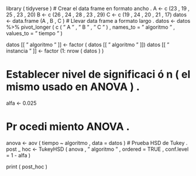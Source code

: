 
library ( tidyverse )
# Crear el data frame en formato ancho .
A <- c (23 , 19 , 25 , 23 , 20)
B <- c (26 , 24 , 28 , 23 , 29)
C <- c (19 , 24 , 20 , 21 , 17)
datos <- data.frame (A , B , C )
# Llevar data frame a formato largo .
datos <- datos %>% pivot_longer ( c ( " A " , " B " , " C " ) ,
names_to = " algoritmo " ,
values_to = " tiempo " )

datos [[ " algoritmo " ]] <- factor ( datos [[ " algoritmo " ]])
datos [[ " instancia " ]] <- factor (1: nrow ( datos ) )

# Establecer nivel de significaci ó n ( el mismo usado en ANOVA ) .
alfa <- 0.025

# Pr ocedi miento ANOVA .
anova <- aov ( tiempo ~ algoritmo , data = datos )
# Prueba HSD de Tukey .
post _ hoc <- TukeyHSD ( anova ,
" algoritmo " ,
ordered = TRUE ,
conf.level = 1 - alfa )

print ( post_hoc )